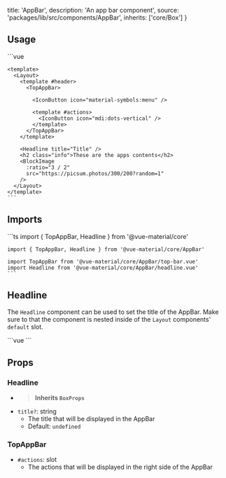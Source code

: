 

  title: 'AppBar',
  description: 'An app bar component',
  source: 'packages/lib/src/components/AppBar',
  inherits: ['core/Box']
}

## Usage

<Preview>
  <PreviewFrame height="300">
    <AppBar />
  </PreviewFrame>

  <CodeHighlight height="400">
    ```vue
    <script setup lang="ts">
      import {
        Layout,
        TopAppBar,
        IconButton,
        BlockImage,
        Headline
      } from '@vue-material/core'
    </script>

    <template>
      <Layout>
        <template #header>
          <TopAppBar>

            <IconButton icon="material-symbols:menu" />

            <template #actions>
              <IconButton icon="mdi:dots-vertical" />
            </template>
          </TopAppBar>
        </template>

        <Headline title="Title" />
        <h2 class="info">These are the apps contents</h2>
        <BlockImage
          :ratio="3 / 2"
          src="https://picsum.photos/300/200?random=1"
        />
      </Layout>
    </template>
    ```

  </CodeHighlight>
</Preview>

## Imports

<Preview>
  <CodeHighlight>
    ```ts
    import { TopAppBar, Headline } from '@vue-material/core'

    import { TopAppBar, Headline } from '@vue-material/core/AppBar'

    import TopAppBar from '@vue-material/core/AppBar/top-bar.vue'
    import Headline from '@vue-material/core/AppBar/headline.vue'
    ```

  </CodeHighlight>
</Preview>

## Headline

The `Headline` component can be used to set the title of the AppBar.
Make sure to that the component is nested inside of the `Layout`
components' `default` slot.

<Preview>
  <CodeHighlight>
    ```vue
    <Headline title="Title" />
    ```
  </CodeHighlight>
</Preview>

## Props

### Headline

- > **Inherits `BoxProps`**
- `title?`: string
  - The title that will be displayed in the AppBar
  - Default: `undefined`

### TopAppBar

- `#actions`: slot
  - The actions that will be displayed in the right side of the AppBar

